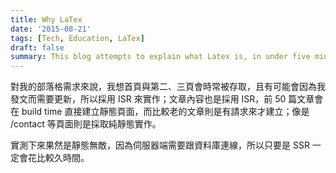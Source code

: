 ```yaml
---
title: Why LaTex
date: '2015-08-21'
tags: [Tech, Education, LaTex]
draft: false
summary: This blog attempts to explain what Latex is, in under five minutes.
---
```


對我的部落格需求來說，我想首頁與第二、三頁會時常被存取，且有可能會因為我發文而需要更新，所以採用 ISR 來實作；文章內容也是採用 ISR，前 50 篇文章會在 build time 直接建立靜態頁面，而比較老的文章則是有請求來才建立；像是 /contact 等頁面則是採取純靜態實作。

實測下來果然是靜態無敵，因為伺服器端需要跟資料庫連線，所以只要是 SSR 一定會花比較久時間。